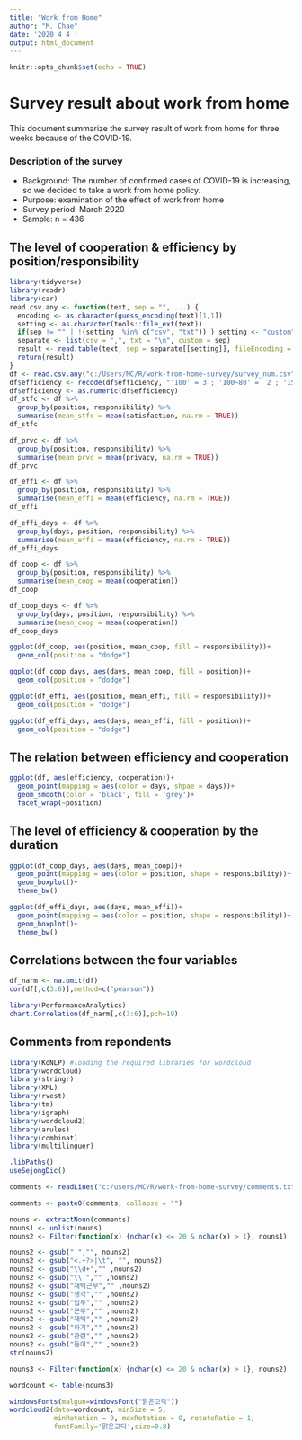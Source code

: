 ```yaml
---
title: "Work from Home"
author: "M. Chae"
date: '2020 4 4 '
output: html_document
---
```


```r
knitr::opts_chunk$set(echo = TRUE)
```


# Survey result about work from home  

This document summarize the survey result of work from home for three weeks because of the COVID-19.


### Description of the survey 

* Background: The number of confirmed cases of COVID-19 is increasing, so we decided to take a work from home policy. 
* Purpose: examination of the effect of work from home 
* Survey period: March 2020 
* Sample: n = 436


## The level of cooperation & efficiency by position/responsibility

```r
library(tidyverse)
library(readr)
library(car)
read.csv.any <- function(text, sep = "", ...) {
  encoding <- as.character(guess_encoding(text)[1,1])
  setting <- as.character(tools::file_ext(text))
  if(sep != "" | !(setting  %in% c("csv", "txt")) ) setting <- "custom"
  separate <- list(csv = ",", txt = "\n", custom = sep)
  result <- read.table(text, sep = separate[[setting]], fileEncoding = encoding, ...)
  return(result)
}
df <- read.csv.any("c:/Users/MC/R/work-from-home-survey/survey_num.csv", header = TRUE, na.strings = c("NA", ""))
df$efficiency <- recode(df$efficiency, "'100' = 3 ; '100~80' =  2 ; '150~100' = 4")
df$efficiency <- as.numeric(df$efficiency)
df_stfc <- df %>% 
  group_by(position, responsibility) %>% 
  summarise(mean_stfc = mean(satisfaction, na.rm = TRUE))
df_stfc

df_prvc <- df %>% 
  group_by(position, responsibility) %>% 
  summarise(mean_prvc = mean(privacy, na.rm = TRUE))
df_prvc

df_effi <- df %>% 
  group_by(position, responsibility) %>% 
  summarise(mean_effi = mean(efficiency, na.rm = TRUE))
df_effi

df_effi_days <- df %>% 
  group_by(days, position, responsibility) %>% 
  summarise(mean_effi = mean(efficiency, na.rm = TRUE))
df_effi_days

df_coop <- df %>% 
  group_by(position, responsibility) %>% 
  summarise(mean_coop = mean(cooperation))
df_coop

df_coop_days <- df %>% 
  group_by(days, position, responsibility) %>% 
  summarise(mean_coop = mean(cooperation))
df_coop_days
```


```r
ggplot(df_coop, aes(position, mean_coop, fill = responsibility))+
  geom_col(position = "dodge")

ggplot(df_coop_days, aes(days, mean_coop, fill = position))+
  geom_col(position = "dodge")

ggplot(df_effi, aes(position, mean_effi, fill = responsibility))+
  geom_col(position = "dodge")

ggplot(df_effi_days, aes(days, mean_effi, fill = position))+
  geom_col(position = "dodge")
```

## The relation between efficiency and cooperation

```r
ggplot(df, aes(efficiency, cooperation))+
  geom_point(mapping = aes(color = days, shpae = days))+
  geom_smooth(color = 'black', fill = 'grey')+
  facet_wrap(~position)
```

## The level of efficiency & cooperation by the duration 


```r
ggplot(df_coop_days, aes(days, mean_coop))+
  geom_point(mapping = aes(color = position, shape = responsibility))+
  geom_boxplot()+
  theme_bw()

ggplot(df_effi_days, aes(days, mean_effi))+
  geom_point(mapping = aes(color = position, shape = responsibility))+
  geom_boxplot()+
  theme_bw()
```

## Correlations between the four variables

```r
df_narm <- na.omit(df)
cor(df[,c(3:6)],method=c("pearson"))

library(PerformanceAnalytics)
chart.Correlation(df_narm[,c(3:6)],pch=19)

```

## Comments from repondents

```r
library(KoNLP) #loading the required libraries for wordcloud 
library(wordcloud)
library(stringr)
library(XML)
library(rvest)
library(tm)
library(igraph)
library(wordcloud2)
library(arules)
library(combinat)
library(multilinguer)

.libPaths()
useSejongDic()

comments <- readLines("c:/users/MC/R/work-from-home-survey/comments.txt", encoding = "UTF-8")

comments <- paste0(comments, collapse = "")

nouns <- extractNoun(comments)
nouns1 <- unlist(nouns)
nouns2 <- Filter(function(x) {nchar(x) <= 20 & nchar(x) > 1}, nouns1)

nouns2 <- gsub(" ","", nouns2)
nouns2 <- gsub("<.+?>|\t", "", nouns2)
nouns2 <- gsub("\\d+","" ,nouns2)	
nouns2 <- gsub("\\.","" ,nouns2) 
nouns2 <- gsub("재택근무","" ,nouns2)
nouns2 <- gsub("생각","" ,nouns2)
nouns2 <- gsub("업무","" ,nouns2)
nouns2 <- gsub("근무","" ,nouns2)
nouns2 <- gsub("재택","" ,nouns2)
nouns2 <- gsub("하기","" ,nouns2)
nouns2 <- gsub("관련","" ,nouns2)
nouns2 <- gsub("들이","" ,nouns2)
str(nouns2)

nouns3 <- Filter(function(x) {nchar(x) <= 20 & nchar(x) > 1}, nouns2)

wordcount <- table(nouns3)

windowsFonts(malgun=windowsFont("맑은고딕"))
wordcloud2(data=wordcount, minSize = 5, 
           minRotation = 0, maxRotation = 0, rotateRatio = 1, 
           fontFamily='맑은고딕',size=0.8)
```


